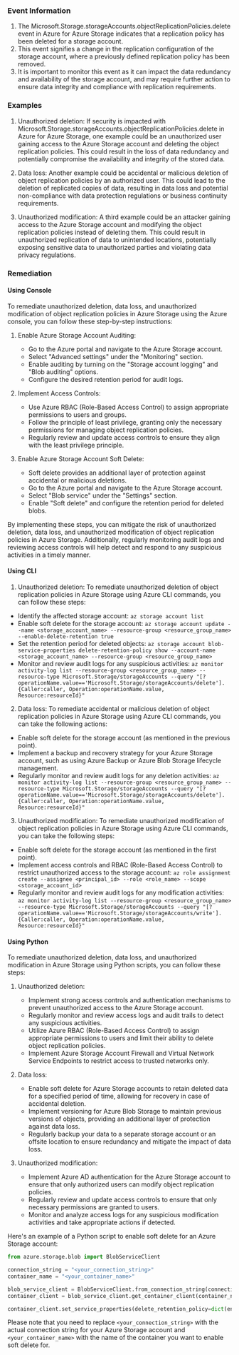 
### Event Information

1. The Microsoft.Storage.storageAccounts.objectReplicationPolicies.delete event in Azure for Azure Storage indicates that a replication policy has been deleted for a storage account.
2. This event signifies a change in the replication configuration of the storage account, where a previously defined replication policy has been removed.
3. It is important to monitor this event as it can impact the data redundancy and availability of the storage account, and may require further action to ensure data integrity and compliance with replication requirements.


### Examples

1. Unauthorized deletion: If security is impacted with Microsoft.Storage.storageAccounts.objectReplicationPolicies.delete in Azure for Azure Storage, one example could be an unauthorized user gaining access to the Azure Storage account and deleting the object replication policies. This could result in the loss of data redundancy and potentially compromise the availability and integrity of the stored data.

2. Data loss: Another example could be accidental or malicious deletion of object replication policies by an authorized user. This could lead to the deletion of replicated copies of data, resulting in data loss and potential non-compliance with data protection regulations or business continuity requirements.

3. Unauthorized modification: A third example could be an attacker gaining access to the Azure Storage account and modifying the object replication policies instead of deleting them. This could result in unauthorized replication of data to unintended locations, potentially exposing sensitive data to unauthorized parties and violating data privacy regulations.

### Remediation

#### Using Console

To remediate unauthorized deletion, data loss, and unauthorized modification of object replication policies in Azure Storage using the Azure console, you can follow these step-by-step instructions:

1. Enable Azure Storage Account Auditing:
   - Go to the Azure portal and navigate to the Azure Storage account.
   - Select "Advanced settings" under the "Monitoring" section.
   - Enable auditing by turning on the "Storage account logging" and "Blob auditing" options.
   - Configure the desired retention period for audit logs.

2. Implement Access Controls:
   - Use Azure RBAC (Role-Based Access Control) to assign appropriate permissions to users and groups.
   - Follow the principle of least privilege, granting only the necessary permissions for managing object replication policies.
   - Regularly review and update access controls to ensure they align with the least privilege principle.

3. Enable Azure Storage Account Soft Delete:
   - Soft delete provides an additional layer of protection against accidental or malicious deletions.
   - Go to the Azure portal and navigate to the Azure Storage account.
   - Select "Blob service" under the "Settings" section.
   - Enable "Soft delete" and configure the retention period for deleted blobs.

By implementing these steps, you can mitigate the risk of unauthorized deletion, data loss, and unauthorized modification of object replication policies in Azure Storage. Additionally, regularly monitoring audit logs and reviewing access controls will help detect and respond to any suspicious activities in a timely manner.

#### Using CLI

1. Unauthorized deletion: To remediate unauthorized deletion of object replication policies in Azure Storage using Azure CLI commands, you can follow these steps:

- Identify the affected storage account: `az storage account list`
- Enable soft delete for the storage account: `az storage account update --name <storage_account_name> --resource-group <resource_group_name> --enable-delete-retention true`
- Set the retention period for deleted objects: `az storage account blob-service-properties delete-retention-policy show --account-name <storage_account_name> --resource-group <resource_group_name>`
- Monitor and review audit logs for any suspicious activities: `az monitor activity-log list --resource-group <resource_group_name> --resource-type Microsoft.Storage/storageAccounts --query "[?operationName.value=='Microsoft.Storage/storageAccounts/delete'].{Caller:caller, Operation:operationName.value, Resource:resourceId}"`

2. Data loss: To remediate accidental or malicious deletion of object replication policies in Azure Storage using Azure CLI commands, you can take the following actions:

- Enable soft delete for the storage account (as mentioned in the previous point).
- Implement a backup and recovery strategy for your Azure Storage account, such as using Azure Backup or Azure Blob Storage lifecycle management.
- Regularly monitor and review audit logs for any deletion activities: `az monitor activity-log list --resource-group <resource_group_name> --resource-type Microsoft.Storage/storageAccounts --query "[?operationName.value=='Microsoft.Storage/storageAccounts/delete'].{Caller:caller, Operation:operationName.value, Resource:resourceId}"`

3. Unauthorized modification: To remediate unauthorized modification of object replication policies in Azure Storage using Azure CLI commands, you can take the following steps:

- Enable soft delete for the storage account (as mentioned in the first point).
- Implement access controls and RBAC (Role-Based Access Control) to restrict unauthorized access to the storage account: `az role assignment create --assignee <principal_id> --role <role_name> --scope <storage_account_id>`
- Regularly monitor and review audit logs for any modification activities: `az monitor activity-log list --resource-group <resource_group_name> --resource-type Microsoft.Storage/storageAccounts --query "[?operationName.value=='Microsoft.Storage/storageAccounts/write'].{Caller:caller, Operation:operationName.value, Resource:resourceId}"`

#### Using Python

To remediate unauthorized deletion, data loss, and unauthorized modification in Azure Storage using Python scripts, you can follow these steps:

1. Unauthorized deletion:
   - Implement strong access controls and authentication mechanisms to prevent unauthorized access to the Azure Storage account.
   - Regularly monitor and review access logs and audit trails to detect any suspicious activities.
   - Utilize Azure RBAC (Role-Based Access Control) to assign appropriate permissions to users and limit their ability to delete object replication policies.
   - Implement Azure Storage Account Firewall and Virtual Network Service Endpoints to restrict access to trusted networks only.

2. Data loss:
   - Enable soft delete for Azure Storage accounts to retain deleted data for a specified period of time, allowing for recovery in case of accidental deletion.
   - Implement versioning for Azure Blob Storage to maintain previous versions of objects, providing an additional layer of protection against data loss.
   - Regularly backup your data to a separate storage account or an offsite location to ensure redundancy and mitigate the impact of data loss.

3. Unauthorized modification:
   - Implement Azure AD authentication for the Azure Storage account to ensure that only authorized users can modify object replication policies.
   - Regularly review and update access controls to ensure that only necessary permissions are granted to users.
   - Monitor and analyze access logs for any suspicious modification activities and take appropriate actions if detected.

Here's an example of a Python script to enable soft delete for an Azure Storage account:

```python
from azure.storage.blob import BlobServiceClient

connection_string = "<your_connection_string>"
container_name = "<your_container_name>"

blob_service_client = BlobServiceClient.from_connection_string(connection_string)
container_client = blob_service_client.get_container_client(container_name)

container_client.set_service_properties(delete_retention_policy=dict(enabled=True, days=30))
```

Please note that you need to replace `<your_connection_string>` with the actual connection string for your Azure Storage account and `<your_container_name>` with the name of the container you want to enable soft delete for.

